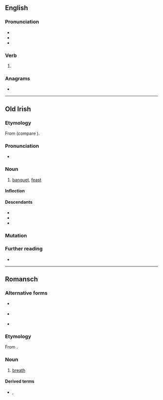 ==English==

===Pronunciation===
* {{IPA|en|/ˈflɛd/}}
* {{audio|en|en-us-fled.ogg|Audio (US)}}
* {{rhymes|en|ɛd}}

===Verb===
{{head|en|verb form}}

# {{en-past of|flee}}

===Anagrams===
* {{anagrams|en|a=defl|DELF|delf|feld}}

----

==Old Irish==

===Etymology===
From {{inh|sga|cel-pro|*wlidā}} (compare {{cog|cy|gwledd}}).

===Pronunciation===
* {{IPA|sga|/fʲlʲeð/}}

===Noun===
{{sga-noun|f}}

# [[banquet]], [[feast]]
#: {{syn|sga|feis}}

====Inflection====
{{sga-decl-a-fem|flid}}

====Descendants====
* {{desc|ga|fleá}}
* {{desc|gv|fleah}}
* {{desc|gd|fleadh}}

===Mutation===
{{sga-mutation|f|led}}

===Further reading===
* {{R:DIL|22295}}

{{topics|sga|Food and drink}}

----

==Romansch==

===Alternative forms===
* {{qualifier|Rumantsch Grischun|Sursilvan}} {{l|rm|flad}}
* {{qualifier|Sutsilvan|Surmiran}} {{l|rm|flo}}
* {{qualifier|Vallader}} {{l|rm|flà}}

===Etymology===
From {{etyl|la|rm}} {{m|la|flātus}}.

===Noun===
{{rm-noun|m}}

# {{lb|rm|Puter}} [[breath]] {{qualifier|of air}}

====Derived terms====
* {{l|rm|trer fled}}, {{l|rm|trer il fled}}